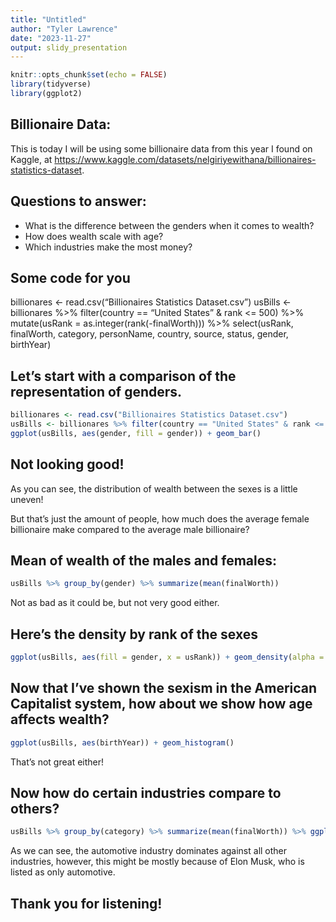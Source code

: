 ```yaml
---
title: "Untitled"
author: "Tyler Lawrence"
date: "2023-11-27"
output: slidy_presentation
---
```


```r
knitr::opts_chunk$set(echo = FALSE)
library(tidyverse)
library(ggplot2)
```

## Billionaire Data:

This is today I will be using some billionaire data from this year I found on Kaggle, at <https://www.kaggle.com/datasets/nelgiriyewithana/billionaires-statistics-dataset>.

## Questions to answer:
- What is the difference between the genders when it comes to wealth?
- How does wealth scale with age?
- Which industries make the most money?

## Some code for you

billionares <- read.csv("Billionaires Statistics Dataset.csv")
usBills <- billionares %>% filter(country == "United States" & rank <= 500) %>% mutate(usRank = as.integer(rank(-finalWorth))) %>% select(usRank, finalWorth, category, personName, country, source, status, gender, birthYear)

## Let's start with a comparison of the representation of genders.
```r
billionares <- read.csv("Billionaires Statistics Dataset.csv")
usBills <- billionares %>% filter(country == "United States" & rank <= 500) %>% mutate(usRank = as.integer(rank(-finalWorth))) %>% select(usRank, finalWorth, category, personName, country, source, status, gender, birthYear)
ggplot(usBills, aes(gender, fill = gender)) + geom_bar()

```
## Not looking good!
As you can see, the distribution of wealth between the sexes is a little uneven!

But that's just the amount of people, how much does the average female billionaire make compared to the average male billionaire?

## Mean of wealth of the males and females:
```r
usBills %>% group_by(gender) %>% summarize(mean(finalWorth))
```

Not as bad as it could be, but not very good either.

## Here's the density by rank of the sexes
```r
ggplot(usBills, aes(fill = gender, x = usRank)) + geom_density(alpha = .5)

```

## Now that I've shown the sexism in the American Capitalist system, how about we show how age affects wealth?
```r
ggplot(usBills, aes(birthYear)) + geom_histogram()

```

That's not great either! 

## Now how do certain industries compare to others?
```r
usBills %>% group_by(category) %>% summarize(mean(finalWorth)) %>% ggplot(aes(category, `mean(finalWorth)`)) + geom_col() + coord_flip()

```

As we can see, the automotive industry dominates against all other industries, however, this might be mostly because of Elon Musk, who is listed as only automotive.

## Thank you for listening!